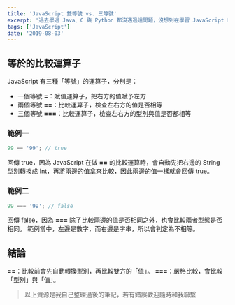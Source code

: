 ```yaml
---
title: 'JavaScript 雙等號 vs. 三等號'
excerpt: '過去學過 Java、C 與 Python 都沒遇過這問題，沒想到在學習 JavaScript 時會遇到三等號與雙等號的問題，滿新奇的！'
tags: ['JavaScript']
date: '2019-08-03'
---
```


## 等於的比較運算子

JavaScript 有三種「等號」的運算子，分別是：

- 一個等號 **=**：賦值運算子，把右方的值賦予左方
- 兩個等號 **==**：比較運算子，檢查左右方的值是否相等
- 三個等號 **===**：比較運算子，檢查左右方的型別與值是否都相等

### 範例一

```javascript
99 == '99'; // true
```

回傳 true，因為 JavaScript 在做 **==** 的比較運算時，會自動先把右邊的 String 型別轉換成 Int，再將兩邊的值拿來比較，因此兩邊的值一樣就會回傳 true。

### 範例二

```javascript
99 === '99'; // false
```

回傳 false，因為 **===** 除了比較兩邊的值是否相同之外，也會比較兩者型態是否相同。
範例當中，左邊是數字，而右邊是字串，所以會判定為不相等。

## 結論

**==**：比較前會先自動轉換型別，再比較雙方的「值」。
**===**：嚴格比較，會比較「型別」與「值」。

> 以上資源是我自己整理過後的筆記，若有錯誤歡迎隨時和我聯繫
